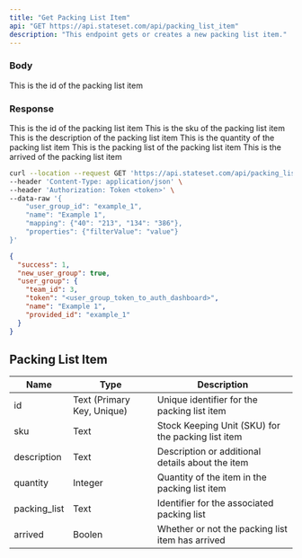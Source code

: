 ```yaml
---
title: "Get Packing List Item"
api: "GET https://api.stateset.com/api/packing_list_item"
description: "This endpoint gets or creates a new packing list item."
---
```


### Body

<ParamField body="id" type="string">
  This is the id of the packing list item
</ParamField>

### Response

<ResponseField name="id" type="string">
  This is the id of the packing list item
</ResponseField>

<ResponseField name="sku" type="string">
  This is the sku of the packing list item
</ResponseField>

<ResponseField name="description" type="string">
  This is the description of the packing list item
</ResponseField>

<ResponseField name="quantity" type="integer">
  This is the quantity of the packing list item
</ResponseField>

<ResponseField name="packing_list" type="string">
  This is the packing list of the packing list item
</ResponseField>

<ResponseField name="arrived" type="boolean">
  This is the arrived of the packing list item
</ResponseField>


<RequestExample>

```bash cURL
curl --location --request GET 'https://api.stateset.com/api/packing_list_item' \
--header 'Content-Type: application/json' \
--header 'Authorization: Token <token>' \
--data-raw '{
    "user_group_id": "example_1",
    "name": "Example 1",
    "mapping": {"40": "213", "134": "386"},
    "properties": {"filterValue": "value"}
}'
```

</RequestExample>

<ResponseExample>

```json Response
{
  "success": 1,
  "new_user_group": true,
  "user_group": {
    "team_id": 3,
    "token": "<user_group_token_to_auth_dashboard>",
    "name": "Example 1",
    "provided_id": "example_1"
  }
}
```

</ResponseExample>

## Packing List Item

| Name          | Type                       | Description                                        |
| ------------- | -------------------------- | -------------------------------------------------- |
| id            | Text (Primary Key, Unique) | Unique identifier for the packing list item        |
| sku           | Text                       | Stock Keeping Unit (SKU) for the packing list item |
| description   | Text                       | Description or additional details about the item   |
| quantity      | Integer                    | Quantity of the item in the packing list item      |
| packing\_list | Text                       | Identifier for the associated packing list         |
| arrived       | Boolen                     | Whether or not the packing list item has arrived   |